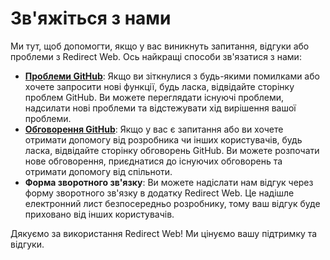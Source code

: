 # Зв'яжіться з нами

Ми тут, щоб допомогти, якщо у вас виникнуть запитання, відгуки або проблеми з Redirect Web. Ось найкращі способи зв'язатися з нами:

- **[Проблеми GitHub](https://github.com/mshibanami/RedirectWeb/issues)**: Якщо ви зіткнулися з будь-якими помилками або хочете запросити нові функції, будь ласка, відвідайте сторінку проблем GitHub. Ви можете переглядати існуючі проблеми, надсилати нові проблеми та відстежувати хід вирішення вашої проблеми.
- **[Обговорення GitHub](https://github.com/mshibanami/RedirectWeb/discussions)**: Якщо у вас є запитання або ви хочете отримати допомогу від розробника чи інших користувачів, будь ласка, відвідайте сторінку обговорень GitHub. Ви можете розпочати нове обговорення, приєднатися до існуючих обговорень та отримати допомогу від спільноти.
- **Форма зворотного зв'язку**: Ви можете надіслати нам відгук через форму зворотного зв'язку в додатку Redirect Web. Це надішле електронний лист безпосередньо розробнику, тому ваш відгук буде приховано від інших користувачів.

Дякуємо за використання Redirect Web! Ми цінуємо вашу підтримку та відгуки.
